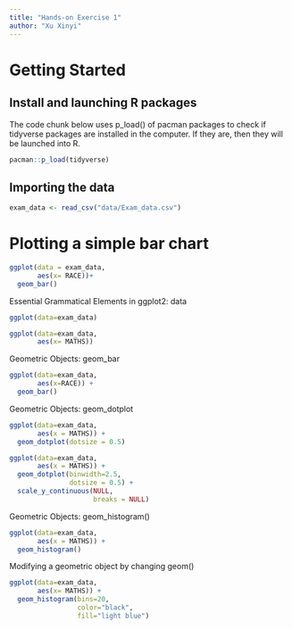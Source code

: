 ```yaml
---
title: "Hands-on Exercise 1"
author: "Xu Xinyi"
---
```


# Getting Started

## Install and launching R packages

The code chunk below uses p_load() of pacman packages to check if tidyverse packages are installed in the computer. If they are, then they will be launched into R.

```r
pacman::p_load(tidyverse)
```

## Importing the data

```r
exam_data <- read_csv("data/Exam_data.csv")
```

# Plotting a simple bar chart

```r
 

ggplot(data = exam_data,
       aes(x= RACE))+
  geom_bar()
```

Essential Grammatical Elements in ggplot2: data
 
```r
ggplot(data=exam_data)
```

```r
ggplot(data=exam_data, 
       aes(x= MATHS))
```

Geometric Objects: geom_bar

```r
ggplot(data=exam_data, 
       aes(x=RACE)) +
  geom_bar()
```

Geometric Objects: geom_dotplot

```r
ggplot(data=exam_data, 
       aes(x = MATHS)) +
  geom_dotplot(dotsize = 0.5)
```
```r
ggplot(data=exam_data, 
       aes(x = MATHS)) +
  geom_dotplot(binwidth=2.5,         
               dotsize = 0.5) +      
  scale_y_continuous(NULL,           
                     breaks = NULL)  
```

Geometric Objects: geom_histogram()

```r
ggplot(data=exam_data, 
       aes(x = MATHS)) +
  geom_histogram()       
```

 Modifying a geometric object by changing geom()
 
```r
ggplot(data=exam_data, 
       aes(x= MATHS)) +
  geom_histogram(bins=20,            
                 color="black",      
                 fill="light blue")  
```

